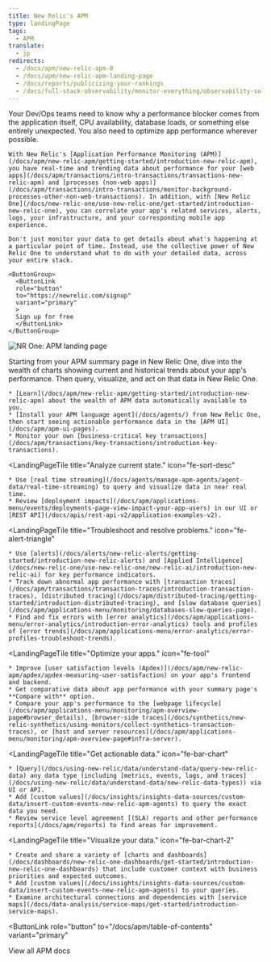 ```yaml
---
title: New Relic's APM
type: landingPage
tags:
  - APM
translate:
  - jp
redirects:
  - /docs/apm/new-relic-apm-0
  - /docs/apm/new-relic-apm-landing-page
  - /docs/reports/publicizing-your-rankings
  - /docs/full-stack-observability/monitor-everything/observability-solutions/application-monitoring-apm
---
```


<LandingPageHero>
  <HeroContent>
    Your Dev/Ops teams need to know why a performance blocker comes from the application itself, CPU availability, database loads, or something else entirely unexpected. You also need to optimize app performance wherever possible.

    With New Relic's [Application Performance Monitoring (APM)](/docs/apm/new-relic-apm/getting-started/introduction-new-relic-apm), you have real-time and trending data about performance for your [web apps](/docs/apm/transactions/intro-transactions/transactions-new-relic-apm) and [processes (non-web apps)](/docs/apm/transactions/intro-transactions/monitor-background-processes-other-non-web-transactions). In addition, with [New Relic One](/docs/new-relic-one/use-new-relic-one/get-started/introduction-new-relic-one), you can correlate your app's related services, alerts, logs, your infrastructure, and your corresponding mobile app experience.

    Don't just monitor your data to get details about what's happening at a particular point of time. Instead, use the collective power of New Relic One to understand what to do with your detailed data, across your entire stack.

    <ButtonGroup>
      <ButtonLink
      role="button"
      to="https://newrelic.com/signup"
      variant="primary"
      >
      Sign up for free
      </ButtonLink>
    </ButtonGroup>

  </HeroContent>

  ![NR One: APM landing page](./images/nrone-apm-landing-073120.png "NR One: APM landing page")

  <figcaption>
    Starting from your APM summary page in New Relic One, dive into the wealth of charts showing current and historical trends about your app's performance. Then query, visualize, and act on that data in New Relic One.
  </figcaption>
</LandingPageHero>

<LandingPageTileGrid>
  <LandingPageTile
    title="Get started."
    icon="fe-check-square"
  >


    * [Learn](/docs/apm/new-relic-apm/getting-started/introduction-new-relic-apm) about the wealth of APM data automatically available to you.
    * [Install your APM language agent](/docs/agents/) from New Relic One, then start seeing actionable performance data in the [APM UI](/docs/apm/apm-ui-pages).
    * Monitor your own [business-critical key transactions](/docs/apm/transactions/key-transactions/introduction-key-transactions).
  </LandingPageTile>

  <LandingPageTile
    title="Analyze current state."
    icon="fe-sort-desc"
  >


    * Use [real time streaming](/docs/agents/manage-apm-agents/agent-data/real-time-streaming) to query and visualize data in near real time.
    * Review [deployment impacts](/docs/apm/applications-menu/events/deployments-page-view-impact-your-app-users) in our UI or [REST API](/docs/apis/rest-api-v2/application-examples-v2).
  </LandingPageTile>

  <LandingPageTile
    title="Troubleshoot and resolve problems."
    icon="fe-alert-triangle"
  >


    * Use [alerts](/docs/alerts/new-relic-alerts/getting-started/introduction-new-relic-alerts) and [Applied Intelligence](/docs/new-relic-one/use-new-relic-one/new-relic-ai/introduction-new-relic-ai) for key performance indicators.
    * Track down abnormal app performance with [transaction traces](/docs/apm/transactions/transaction-traces/introduction-transaction-traces), [distributed tracing](/docs/apm/distributed-tracing/getting-started/introduction-distributed-tracing), and [slow database queries](/docs/apm/applications-menu/monitoring/databases-slow-queries-page).
    * Find and fix errors with [error analytics](/docs/apm/applications-menu/error-analytics/introduction-error-analytics) tools and profiles of [error trends](/docs/apm/applications-menu/error-analytics/error-profiles-troubleshoot-trends).
  </LandingPageTile>

  <LandingPageTile
    title="Optimize your apps."
    icon="fe-tool"
  >


    * Improve [user satisfaction levels (Apdex)](/docs/apm/new-relic-apm/apdex/apdex-measuring-user-satisfaction) on your app's frontend and backend.
    * Get comparative data about app performance with your summary page's **Compare with** option.
    * Compare your app's performance to the [webpage lifecycle](/docs/apm/applications-menu/monitoring/apm-overview-page#browser_details), [browser-side traces](/docs/synthetics/new-relic-synthetics/using-monitors/collect-synthetics-transaction-traces), or [host and server resources](/docs/apm/applications-menu/monitoring/apm-overview-page#infra-server).
  </LandingPageTile>

  <LandingPageTile
    title="Get actionable data."
    icon="fe-bar-chart"
  >


    * [Query](/docs/using-new-relic/data/understand-data/query-new-relic-data) any data type (including [metrics, events, logs, and traces](/docs/using-new-relic/data/understand-data/new-relic-data-types)) via UI or API.
    * Add [custom values](/docs/insights/insights-data-sources/custom-data/insert-custom-events-new-relic-apm-agents) to query the exact data you need.
    * Review service level agreement [(SLA) reports and other performance reports](/docs/apm/reports) to find areas for improvement.
  </LandingPageTile>

  <LandingPageTile
    title="Visualize your data."
    icon="fe-bar-chart-2"
  >


    * Create and share a variety of [charts and dashboards](/docs/dashboards/new-relic-one-dashboards/get-started/introduction-new-relic-one-dashboards) that include customer context with business priorities and expected outcomes.
    * Add [custom values](/docs/insights/insights-data-sources/custom-data/insert-custom-events-new-relic-apm-agents) to your queries.
    * Examine architectural connections and dependencies with [service maps](/docs/data-analysis/service-maps/get-started/introduction-service-maps).
  </LandingPageTile>
</LandingPageTileGrid>

<ButtonLink
  role="button"
  to="/docs/apm/table-of-contents"
  variant="primary"
>
  View all APM docs
</ButtonLink>
